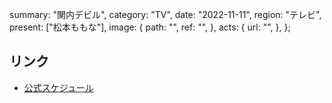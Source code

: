   summary: "関内デビル",
  category: "TV",
  date: "2022-11-11",
  region: "テレビ",
  present: ["松本ももな"],
  image: {
    path: "",
    ref: "",
  },
  acts: {
    url: "",
  },
};

## リンク

- [公式スケジュール](https://takanenonadeshiko.jp/?p=539)
